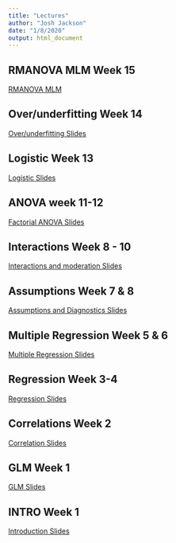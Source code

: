 ```yaml
---
title: "Lectures"
author: "Josh Jackson"
date: "1/8/2020"
output: html_document
---
```


## RMANOVA MLM Week 15
[RMANOVA MLM](/Lectures/RMANOVA-MLM-11.html)

## Over/underfitting Week 14
[Over/underfitting Slides](/Lectures/fit-10.html)

## Logistic Week 13
[Logistic Slides](/Lectures/logistic-9.html)

## ANOVA week 11-12
[Factorial ANOVA Slides](/Lectures/anova-8.html)

## Interactions Week 8 - 10
[Interactions and moderation Slides](/Lectures/Interactions-7.html)

## Assumptions Week 7 & 8 
[Assumptions and Diagnostics Slides](/Lectures/Diagnostics-6.html)

## Multiple Regression Week 5 & 6
[Multiple Regression Slides](/Lectures/multregression-5.html)

## Regression Week 3-4
[Regression Slides](/Lectures/regression-4.html)

## Correlations Week 2
[Correlation Slides](/Lectures/Correlations-3.html)

## GLM Week 1
[GLM Slides](/Lectures/GLM-2.html)

## INTRO Week 1
[Introduction Slides](/Lectures/Introduction-1.html)

